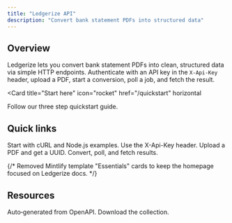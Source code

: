 ```yaml
---
title: "Ledgerize API"
description: "Convert bank statement PDFs into structured data"
---
```


## Overview

Ledgerize lets you convert bank statement PDFs into clean, structured data via simple HTTP endpoints.
Authenticate with an API key in the `X-Api-Key` header, upload a PDF, start a conversion, poll a job, and fetch the result.

<Card
  title="Start here"
  icon="rocket"
  href="/quickstart"
  horizontal
>
  Follow our three step quickstart guide.
</Card>

## Quick links

<Columns cols={2}>
  <Card title="Quickstart" icon="rocket" href="/quickstart">Start with cURL and Node.js examples.</Card>
  <Card title="Authentication" icon="key" href="/authentication">Use the X-Api-Key header.</Card>
  <Card title="Upload" icon="file-arrow-up" href="/endpoints/upload">Upload a PDF and get a UUID.</Card>
  <Card title="Convert & Jobs" icon="rotate" href="/endpoints/convert">Convert, poll, and fetch results.</Card>
</Columns>



{/* Removed Mintlify template "Essentials" cards to keep the homepage focused on Ledgerize docs. */}

## Resources

<Columns cols={2}>
  <Card title="API Reference" icon="terminal" href="/api-reference">Auto‑generated from OpenAPI.</Card>
  <Card title="Postman" icon="file" href="https://ledgerize.ai/postman/ledgerize.postman_collection.json">Download the collection.</Card>
</Columns>
